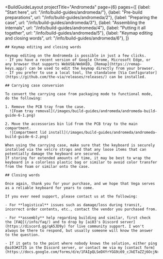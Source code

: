---
---


<BuildGuideLayout 
	projectTitle="Andromeda"
  page={6}
  pages={[
    {label: "Start here", url: "/info/build-guides/andromeda/"},
    {label: "Pre-build preparations", url: "/info/build-guides/andromeda/2"},
    {label: "Preparing the case", url: "/info/build-guides/andromeda/3"},
    {label: "Assembling the internals", url: "/info/build-guides/andromeda/4"},
    {label: "Putting it all together", url: "/info/build-guides/andromeda/5"},
    {label: "Keymap editing and closing words", url: "/info/build-guides/andromeda/6"},
  ]}
>

  <AltMarkdownRenderer>

    ## Keymap editing and closing words

    Keymap editing on the Andromeda is possible in just a few clicks.
    - If you have a recent version of Google Chrome, Microsoft Edge, or any browser that supports WebUSB/WebHID, [Remap](https://remap-keys.app/) can be used to edit the keymap directly from your browser.
    - If you prefer to use a local tool, the standalone [Via Configurator](https://github.com/the-via/releases/releases/) can be installed.

    ## Carrying case conversion

    To convert the carrying case from packaging mode to functional mode, do the following:

    1. Remove the PCB tray from the case.
      ![Foam tray removal](/images/build-guides/andromeda/andromeda-build-guide-6-1.png)

    2. Move the accessories bin lid from the PCB tray to the main compartment.
      ![Compartment lid install](/images/build-guides/andromeda/andromeda-build-guide-6-2.png)

    When using the carrying case, make sure that the keyboard is securely installed via the velcro straps and that any loose items that can potentially damage the keyboard are secured.  
    If storing for extended amounts of time, it may be best to wrap the keyboard in a colorless plastic bag or similar to avoid color transfer from the foam or similar onto the case.

    ## Closing words

    Once again, thank you for your purchase, and we hope that Vega serves as a reliable keyboard for years to come.  

    If you ever need support, please contact us at the following:  

    - For **logistical** issues such as damage/loss during transit, incorrect order contents, etc., contact the vendor you purchased from.

    - For **assembly** help regarding building and similar, first check the [FAQ](/info/faq/) and to drop by [ai03's Discord server](https://discord.gg/qA5JD9y) for live community support. I won't always be there to respond, but usually someone will know the answer to the question.

    - If it gets to the point where nobody knows the solution, either ping @ai03#2725 in the Discord server, or contact me via my [contact form](https://docs.google.com/forms/d/e/1FAIpQLSeDXYrYGG9i69_cJkETaZZj6OcjNraM9qaULQIhStfAcz5hfQ/viewform). 
    
    
  </AltMarkdownRenderer>
			
</BuildGuideLayout>


